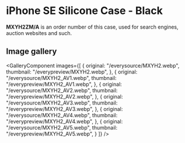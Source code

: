 
# iPhone SE Silicone Case - Black

<Callout type='info' emoji='👉🏻'>**MXYH2ZM/A** is an order number of this case, used for search engines, auction websites and such.</Callout>

## Image gallery

<GalleryComponent
    images={[
      {
        original: "/everysource/MXYH2.webp",
        thumbnail: "/everypreview/MXYH2.webp",
      },
      {
        original: "/everysource/MXYH2_AV1.webp",
        thumbnail: "/everypreview/MXYH2_AV1.webp",
      },
      {
        original: "/everysource/MXYH2_AV2.webp",
        thumbnail: "/everypreview/MXYH2_AV2.webp",
      },
      {
        original: "/everysource/MXYH2_AV3.webp",
        thumbnail: "/everypreview/MXYH2_AV3.webp",
      },
      {
        original: "/everysource/MXYH2_AV4.webp",
        thumbnail: "/everypreview/MXYH2_AV4.webp",
      },
      {
        original: "/everysource/MXYH2_AV5.webp",
        thumbnail: "/everypreview/MXYH2_AV5.webp",
      }
    ]}
  />
